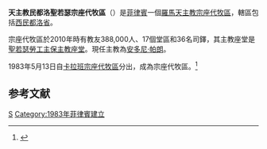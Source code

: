 {{Infobox Roman Catholic diocese
|Roman Catholic Diocese of = 天主教民都洛聖若瑟代牧區
|Latin name of diocese =  Vicariatus Apostolicus Sancti Iosephi in Mindorensis
|border = catholic
|location = [[菲律賓|菲律賓]]
|territory = [[西民都洛省|西民都洛省]]
|population = 388,000
|rite = [[羅馬禮|羅馬禮]]
|patron = [[聖若瑟勞工主保|聖若瑟勞工主保]]
|province =
|established = 1983年
|cathedral = [[聖若瑟勞工主保主教座堂_(民都洛)|聖若瑟勞工主保座堂]] 
|co-cathedral =
|leadership = 主教
|website = 
|pope = {{incumbent pope}}
|ordinary = 安多尼·帕朗
|coadjutor bishop =
|emeritus =
|map = [[File:Occidental_Mindoro_in_Philippines.svg|250px]]
|map_caption = 宗座代牧區位於西民都洛省
}}
'''天主教民都洛聖若瑟宗座代牧區'''（{{lang-la|Vicariatus Apostolicus Sancti Iosephi in Mindorensis}}）是[[菲律賓|菲律賓]]一個[[羅馬天主教|羅馬天主教]][[宗座代牧區|宗座代牧區]]，轄區包括[[西民都洛省|西民都洛省]]。

宗座代牧區於2010年時有教友388,000人、17個堂區和36名司鐸，其主教座堂是[[聖若瑟勞工主保主教座堂_(民都洛)|聖若瑟勞工主保主教座堂]]。現任主教為[[安多尼‧帕朗|安多尼‧帕朗]]。

1983年5月13日自[[天主教卡拉班宗座代牧區|卡拉班宗座代牧區]]分出，成為宗座代牧區。<ref name="">{{cite journal
|journal=[[宗座公報|宗座公報]]
|publisher=梵蒂岡出版社
|date=1983年
|volume=75
|title=Distractis quibusdam territoriis a Vicariatu Apostolico Calapanensi in Insulis Philippinis, novum Vicariatum conditur nomine S. Ioseph in Mindoro.
|page=542
|url=http://www.vatican.va/archive/aas/documents/AAS%2075%20%5B1983%5D%20I%20-%20ocr.pdf
|access-date=2012-03-04
|archive-date=2010-03-27
|archive-url=https://web.archive.org/web/20100327065750/http://www.vatican.va/archive/aas/documents/AAS%2075%20%5B1983%5D%20I%20-%20ocr.pdf
|dead-url=no
}}</ref>

==参考文献==
{{reflist}}

{{菲律賓天主教教區}}
[[Category:菲律賓天主教教區|S]]
[[Category:1983年菲律賓建立|Category:1983年菲律賓建立]]